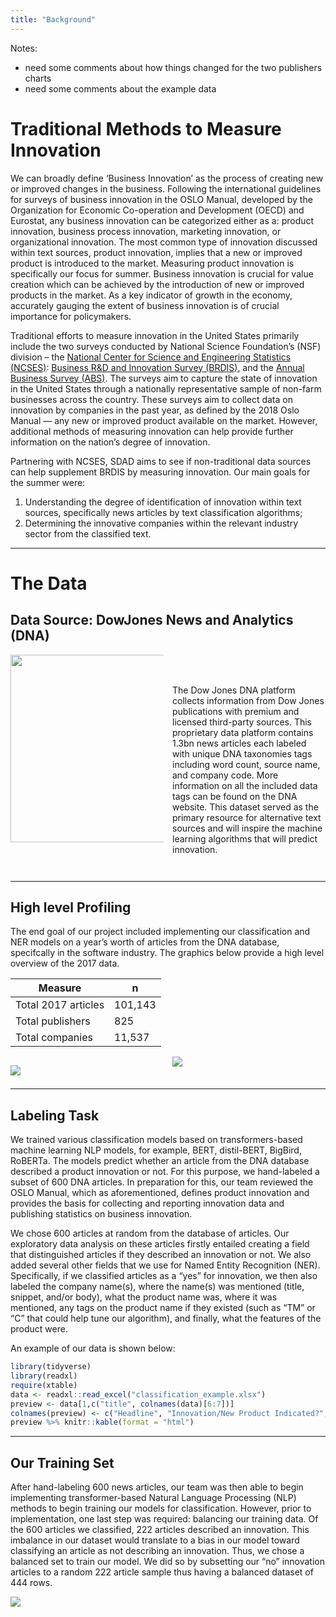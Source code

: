 ```yaml
---
title: "Background"
---
```


<style>
  .col2 {
    columns: 2 200px;         /* number of columns and width in pixels*/
    -webkit-columns: 2 200px; /* chrome, safari */
    -moz-columns: 2 200px;    /* firefox */
  }
</style>

Notes: 

* need some comments about how things changed for the two publishers charts
* need some comments about the example data 

# **Traditional Methods to Measure Innovation**  

We can broadly define 'Business Innovation' as the process of creating new or improved changes in the business. Following the international guidelines for surveys of business innovation in the OSLO Manual, developed by the Organization for Economic Co-operation and Development (OECD) and Eurostat, any business innovation can be categorized either as a: product innovation, business process innovation, marketing innovation, or organizational innovation. The most common type of innovation discussed within text sources, product innovation, implies that a new or improved product is introduced to the market. Measuring product innovation is specifically our focus for summer. Business innovation is crucial for value creation which can be achieved by the introduction of new or improved products in the market. As a key indicator of growth in the economy, accurately gauging the extent of business innovation is of crucial importance for policymakers.  

Traditional efforts to measure innovation in the United States primarily include the two surveys conducted by National Science Foundation’s (NSF) division – the [National Center for Science and Engineering Statistics (NCSES)](https://www.nsf.gov/statistics/about-ncses.cfm): [Business R&D and Innovation Survey (BRDIS)](https://www.nsf.gov/statistics/srvyberd/), and the [Annual Business Survey (ABS)](https://www.nsf.gov/statistics/srvyabs/). The surveys aim to capture the state of innovation in the United States through a nationally representative sample of non-farm businesses across the country. These surveys aim to collect data on innovation by companies in the past year, as defined by the 2018 Oslo Manual — any new or improved product available on the market. However, additional methods of measuring innovation can help provide further information on the nation’s degree of innovation.  

Partnering with NCSES, SDAD aims to see if non-traditional data sources can help supplement BRDIS by measuring innovation. Our main goals for the summer were:  

1. Understanding the degree of identification of innovation within text sources, specifically news articles by text classification algorithms;  
2. Determining the innovative companies within the relevant industry sector from the classified text.  

----

# **The Data**   
## Data Source: DowJones News and Analytics (DNA)  

<div class="col2">
<center><img src="images/dnalogo.png" width="300px"></center>  

<br>
<br>
<br>
<br>

The Dow Jones DNA platform collects information from Dow Jones publications with premium and licensed third-party sources. This proprietary data platform contains 1.3bn news articles each labeled with unique DNA taxonomies tags including word count, source name, and company code. More information on all the included data tags can be found on the DNA website. This dataset served as the primary resource for alternative text sources and will inspire the machine learning algorithms that will predict innovation. 

</div>
----

## High level Profiling  

The end goal of our project included implementing our classification and NER models on a year's worth of articles from the DNA database, specifcally in the software industry. The graphics below provide a high level overview of the 2017 data.  

| Measure             | n       |
|---------------------|---------|
| Total 2017 articles | 101,143 |
| Total publishers    | 825     |
| Total companies     | 11,537  |

<div class="col2"> 
![](images/2017_top_10_publishers.png)

![](images/2017_top_10_company_mentions.png)

</div>

----

## Labeling Task

We trained various classification models based on transformers-based machine learning NLP models, for example, BERT, distil-BERT, BigBird, RoBERTa. The models predict whether an article from the DNA database described a product innovation or not. For this purpose, we hand-labeled a subset of 600 DNA articles. In preparation for this, our team reviewed the OSLO Manual, which as aforementioned, defines product innovation and provides the basis for collecting and reporting innovation data and publishing statistics on business innovation.  

We chose 600 articles at random from the database of articles. Our exploratory data analysis on these articles firstly entailed creating a field that distinguished articles if they described an innovation or not. We also added several other fields that we use for Named Entity Recognition (NER). Specifically, if we classified articles as a "yes" for innovation, we then also labeled the company name(s), where the name(s) was mentioned (title, snippet, and/or body), what the product name was, where it was mentioned, any tags on the product name if they existed (such as "TM" or "C" that could help tune our algorithm), and finally, what the features of the product were.  

An example of our data is shown below:  

```r
library(tidyverse)
library(readxl)
require(xtable)
data <- readxl::read_excel("classification_example.xlsx")
preview <- data[1,c("title", colnames(data)[6:7])] 
colnames(preview) <- c("Headline", "Innovation/New Product Indicated?", "Company Name")
preview %>% knitr::kable(format = "html")
```

----
  
## Our Training Set  

After hand-labeling 600 news articles, our team was then able to begin implementing transformer-based Natural Language Processing (NLP) methods to begin training our models for classification. However, prior to implementation, one last step was required: balancing our training data. Of the 600 articles we classified, 222 articles described an innovation. This imbalance in our dataset would translate to a bias in our model toward classifying an article as not describing an innovation. Thus, we chose a balanced set to train our model. We did so by subsetting our "no" innovation articles to a random 222 article sample thus having a balanced dataset of 444 rows.  

![](images/balancing_graphic.png)